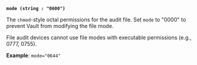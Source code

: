 <a id="audit-arg-file-mode" />

**`mode (string : "0600")`**

The `chmod`-style octal permissions for the audit file. Set `mode` to "0000" to
prevent Vault from modifying the file mode.

File audit devices cannot use file modes with executable permissions (e.g., 0777, 0755).

**Example**: `mode="0644"`

